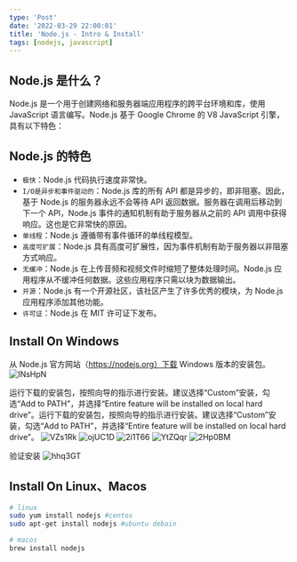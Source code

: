 ```yaml
---
type: 'Post'
date: '2022-03-29 22:00:01'
title: 'Node.js - Intro & Install'
tags: [nodejs, javascript]
---
```


## Node.js 是什么？

Node.js 是一个用于创建网络和服务器端应用程序的跨平台环境和库，使用 JavaScript 语言编写。Node.js 基于 Google Chrome 的 V8 JavaScript 引擎，具有以下特色：

## Node.js 的特色

- `极快`：Node.js 代码执行速度非常快。
- `I/O是异步和事件驱动的`：Node.js 库的所有 API 都是异步的，即非阻塞。因此，基于 Node.js 的服务器永远不会等待 API 返回数据。服务器在调用后移动到下一个 API，Node.js 事件的通知机制有助于服务器从之前的 API 调用中获得响应。这也是它非常快的原因。
- `单线程`：Node.js 遵循带有事件循环的单线程模型。
- `高度可扩展`：Node.js 具有高度可扩展性，因为事件机制有助于服务器以非阻塞方式响应。
- `无缓冲`：Node.js 在上传音频和视频文件时缩短了整体处理时间。Node.js 应用程序从不缓冲任何数据。这些应用程序只需以块为数据输出。
- `开源`：Node.js 有一个开源社区，该社区产生了许多优秀的模块，为 Node.js 应用程序添加其他功能。
- `许可证`：Node.js 在 MIT 许可证下发布。

## Install On Windows

从 Node.js 官方网站（https://nodejs.org）下载 Windows 版本的安装包。
![lNsHpN](https://cdn.jsdelivr.net/gh/manonicu/pics@master/uPic/lNsHpN.jpg)

运行下载的安装包，按照向导的指示进行安装。建议选择“Custom”安装，勾选“Add to PATH”，并选择“Entire feature will be installed on local hard drive”。运行下载的安装包，按照向导的指示进行安装。建议选择“Custom”安装，勾选“Add to PATH”，并选择“Entire feature will be installed on local hard drive”。
![VZs1Rk](https://cdn.jsdelivr.net/gh/manonicu/pics@master/uPic/VZs1Rk.jpg)
![ojUC1D](https://cdn.jsdelivr.net/gh/manonicu/pics@master/uPic/ojUC1D.jpg)
![2i1T66](https://cdn.jsdelivr.net/gh/manonicu/pics@master/uPic/2i1T66.jpg)
![YtZQqr](https://cdn.jsdelivr.net/gh/manonicu/pics@master/uPic/YtZQqr.jpg)
![2Hp0BM](https://cdn.jsdelivr.net/gh/manonicu/pics@master/uPic/2Hp0BM.jpg)

验证安装
![hhq3GT](https://cdn.jsdelivr.net/gh/manonicu/pics@master/uPic/hhq3GT.jpg)

## Install On Linux、Macos

```bash
# linux
sudo yum install nodejs #centos
sudo apt-get install nodejs #ubuntu debain

# macos
brew install nodejs
```
